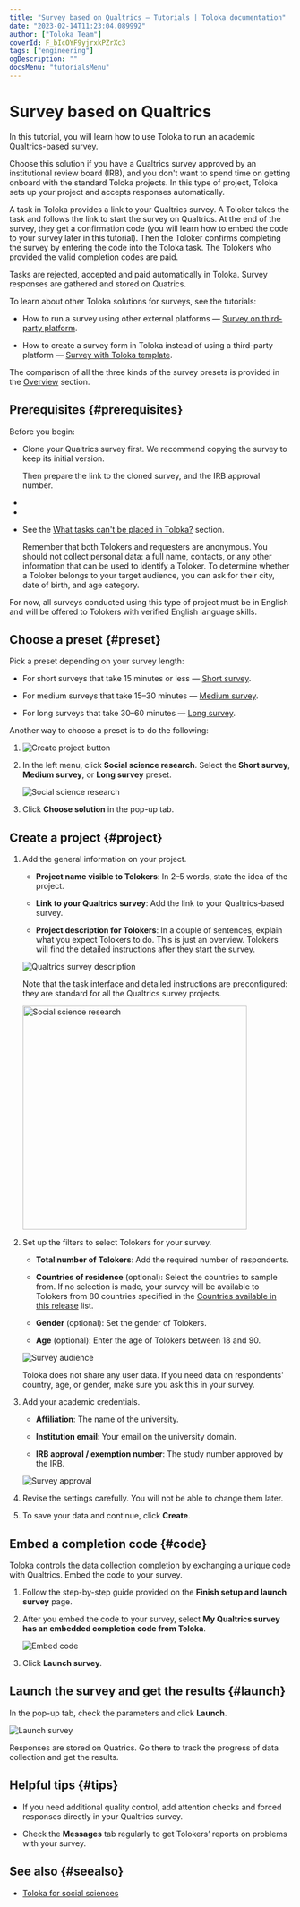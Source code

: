 ```yaml
---
title: "Survey based on Qualtrics — Tutorials | Toloka documentation"
date: "2023-02-14T11:23:04.089992"
author: ["Toloka Team"]
coverId: F_bIcOYF9yjrxkPZrXc3
tags: ["engineering"]
ogDescription: ""
docsMenu: "tutorialsMenu"
---
```



# Survey based on Qualtrics

In this tutorial, you will learn how to use Toloka to run an academic Qualtrics-based survey.

Choose this solution if you have a Qualtrics survey approved by an institutional review board (IRB), and you don't want to spend time on getting onboard with the standard Toloka projects. In this type of project, Toloka sets up your project and accepts responses automatically.

A task in Toloka provides a link to your Qualtrics survey. A Toloker takes the task and follows the link to start the survey on Qualtrics. At the end of the survey, they get a confirmation code (you will learn how to embed the code to your survey later in this tutorial). Then the Toloker confirms completing the survey by entering the code into the Toloka task. The Tolokers who provided the valid completion codes are paid.

Tasks are rejected, accepted and paid automatically in Toloka. Survey responses are gathered and stored on Quatrics.

<Note mode="note" title="Note">

To learn about other Toloka solutions for surveys, see the tutorials:

- How to run a survey using other external platforms — [Survey on third-party platform](/docs-new/tutorials/questionnaire-other).

- How to create a survey form in Toloka instead of using a third-party platform — [Survey with Toloka template](/docs-new/tutorials/questionnaire-toloka).

The comparison of all the three kinds of the survey presets is provided in the [Overview](/docs-new/tutorials/questionnaire-overview) section.

</Note>

## Prerequisites {#prerequisites}

Before you begin:

- Clone your Qualtrics survey first. We recommend copying the survey to keep its initial version.

  Then prepare the link to the cloned survey, and the IRB approval number.

- <TutorialsRegister/>

- <TutorialsTopUpTutorial/>

- See the [What tasks can't be placed in Toloka?](https://toloka.ai/en/docs/guide/concepts/unwanted#requirements-for-survey) section.

   Remember that both Tolokers and requesters are anonymous. You should not collect personal data: a full name, contacts, or any other information that can be used to identify a Toloker. To determine whether a Toloker belongs to your target audience, you can ask for their city, date of birth, and age category.

<Note mode="restriction" title="Restriction">

For now, all surveys conducted using this type of project must be in English and will be offered to Tolokers with verified English language skills.

</Note>

## Choose a preset {#preset}

Pick a preset depending on your survey length:

* For short surveys that take 15 minutes or less — [Short survey](https://platform.toloka.ai/requester/templates?choosedCard=IuW9rwmVFAAB1ifPeFvJ&choosedTag=A3MdOlBKzWKcrpxg3JNQ).

* For medium surveys that take 15–30 minutes — [Medium survey](https://platform.toloka.ai/requester/templates?choosedCard=IuW9rwmVFAAB1ifPeFvF&choosedTag=A3MdOlBKzWKcrpxg3JNQ).

* For long surveys that take 30–60 minutes — [Long survey](https://platform.toloka.ai/requester/templates?choosedCard=IuW9rwmVFAAB1ifPeFvv&choosedTag=A3MdOlBKzWKcrpxg3JNQ).

Another way to choose a preset is to do the following:

1. <TutorialsCreateProjectButton/>

    <Image withBackground imageId="1675426175002" alt="Create project button" />

1. In the left menu, click **Social science research**. Select the **Short survey**, **Medium survey**, or **Long survey** preset.

    <Image withBackground imageId="1675426158847" alt="Social science research" />

1. Click **Choose solution** in the pop-up tab.

## Create a project {#project}

1. Add the general information on your project.

    * **Project name visible to Tolokers**: In 2–5 words, state the idea of the project.

    * **Link to your Qualtrics survey**: Add the link to your Qualtrics-based survey.

    * **Project description for Tolokers**: In a couple of sentences, explain what you expect Tolokers to do. This is just an overview. Tolokers will find the detailed instructions after they start the survey.

    <Image withBackground imageId="1675426176824" alt="Qualtrics survey description" />

    Note that the task interface and detailed instructions are preconfigured: they are standard for all the Qualtrics survey projects.

    <Cut title="How your task will look for Tolokers">

    <Image width="400px" withBackground imageId="1675426183844" alt="Social science research" />

    </Cut>

1. Set up the filters to select Tolokers for your survey.

    * **Total number of Tolokers**: Add the required number of respondents.

    * **Countries of residence** (optional): Select the countries to sample from. If no selection is made, your survey will be available to Tolokers from 80 countries specified in the [Countries available in this release](https://toloka.ai/toloka-for-social-sciences/#table) list.

    * **Gender** (optional): Set the gender of Tolokers.

    * **Age** (optional): Enter the age of Tolokers between 18 and 90.

    <Image withBackground imageId="1675426180871" alt="Survey audience" />

    <Note mode="note" title="Note">

    Toloka does not share any user data. If you need data on respondents' country, age, or gender, make sure you ask this in your survey.

    </Note>

1. Add your academic credentials.

    * **Affiliation**: The name of the university.

    * **Institution email**: Your email on the university domain.

    * **IRB approval / exemption number**: The study number approved by the IRB.

    <Image withBackground imageId="1675426172888" alt="Survey approval" />

1. Revise the settings carefully. You will not be able to change them later.

1. To save your data and continue, click **Create**.

## Embed a completion code {#code}

Toloka controls the data collection completion by exchanging a unique code with Qualtrics. Embed the code to your survey.

1. Follow the step-by-step guide provided on the **Finish setup and launch survey** page.

1. After you embed the code to your survey, select **My Qualtrics survey has an embedded completion code from Toloka**.

    <Image withBackground imageId="1675426167515" alt="Embed code" />

1. Click **Launch survey**.

## Launch the survey and get the results {#launch}

In the pop-up tab, check the parameters and click **Launch**.

<Image withBackground imageId="1675426163311" alt="Launch survey" />

Responses are stored on Quatrics. Go there to track the progress of data collection and get the results.

## Helpful tips {#tips}

- If you need additional quality control, add attention checks and forced responses directly in your Qualtrics survey.

- Check the **Messages** tab regularly to get Tolokers’ reports on problems with your survey.

## See also {#seealso}

- [Toloka for social sciences](https://toloka.ai/toloka-for-social-sciences/)

<ContactSupport/>
